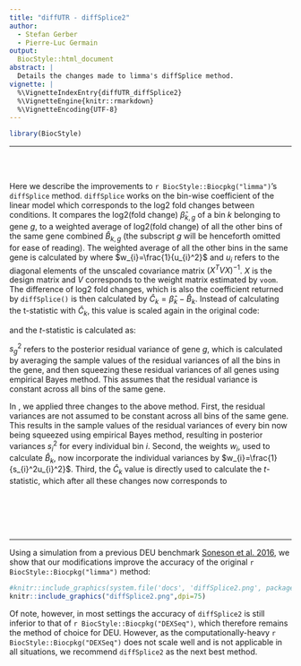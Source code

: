 ```yaml
---
title: "diffUTR - diffSplice2"
author:
  - Stefan Gerber
  - Pierre-Luc Germain
output:
  BiocStyle::html_document
abstract: |
  Details the changes made to limma's diffSplice method.
vignette: |
  %\VignetteIndexEntry{diffUTR_diffSplice2}
  %\VignetteEngine{knitr::rmarkdown}
  %\VignetteEncoding{UTF-8}
---
```


```r
library(BiocStyle)
```

***

<br/><br/>

Here we describe the improvements to `r BiocStyle::Biocpkg("limma")`'s `diffSplice` method. `diffSplice` works on the bin-wise coefficient of the linear model which corresponds to the log2 fold changes between conditions. It compares the log2(fold change) $\hat{\beta}_{k,g}$ of a bin $k$ belonging to gene $g$, to a weighted average of log2(fold change) of all the other bins of the same gene combined $\hat{B}_{k,g}$ (the subscript $g$ will be henceforth omitted for ease of reading). The weighted average of all the other bins in the same gene is calculated by
\begin{equation}
    \hat{B}_{k}= \frac{\sum_{i, i\neq k}^{N}{w_{i} \hat{\beta}_{i}}}{\sum_{i, i\neq k}^{N}w_{i}}
\end{equation}
where $w_{i}=\frac{1}{u_{i}^2}$ and $u_{i}$ refers to the diagonal elements of the unscaled covariance matrix $(X^TVX)^{-1}$. $X$ is the design matrix and $V$ corresponds to the weight matrix estimated by `voom`. The difference of log2 fold changes, which is also the coefficient returned by `diffSplice()` is then calculated by $\hat{C}_{k} = \hat{\beta}_{k} - \hat{B}_{k}$. Instead of calculating the t-statistic with $\hat{C}_{k}$, this value is scaled again in the original code:

\begin{equation}
    \hat{D}_{k} =\hat{C}_{k}\sqrt{1-\frac{{w}_{i}}{\sum_{i}^{N}w_{i}}}
\end{equation}

and the _t_-statistic is calculated as:

\begin{equation}
    t_{k} =\frac{\hat{D}_{k}}{u_{k}s_{g}}
\end{equation}

$s_{g}^2$ refers to the posterior residual variance of gene $g$, which is calculated by averaging the sample values of the residual variances of all the bins in the gene, and then squeezing these residual variances of all genes using empirical Bayes method. This assumes that the residual variance is constant across all bins of the same gene. 

In \texttt{diffSplice2()}, we applied three changes to the above method. First, the residual variances are not assumed to be constant across all bins of the same gene. This results in the sample values of the residual variances of every bin now being squeezed using empirical Bayes method, resulting in posterior variances $s_{i}^2$ for every individual bin $i$. Second, the weights $w_{i}$, used to calculate $\hat{B}_{k}$, now incorporate the individual variances by $w_{i}=\frac{1}{s_{i}^2u_{i}^2}$. Third, the $\hat{C}_{k}$ value is directly used to calculate the _t_-statistic, which after all these changes now corresponds to

\begin{equation}
    t_{k} =\frac{\hat{C}_{k}}{u_{k}s_{i}}.
\end{equation}

<br/><br/><br/><br/>

***

Using a simulation from a previous DEU benchmark [Soneson et al. 2016](https://doi.org/10.1186/s13059-015-0862-3), we show that our modifications improve the accuracy of the original `r BiocStyle::Biocpkg("limma")` method:

```r
#knitr::include_graphics(system.file('docs', 'diffSplice2.png', package = 'diffUTR'))
knitr::include_graphics("diffSplice2.png",dpi=75)
```

Of note, however, in most settings the accuracy of `diffSplice2` is still inferior to that of `r BiocStyle::Biocpkg("DEXSeq")`, which therefore remains the method of choice for DEU. However, as the computationally-heavy `r BiocStyle::Biocpkg("DEXSeq")` does not scale well and is not applicable in all situations, we recommend `diffSplice2` as the next best method.
